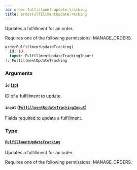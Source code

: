 ```yaml
---
id: order-fulfillment-update-tracking
title: orderFulfillmentUpdateTracking
---
```


Updates a fulfillment for an order.

Requires one of the following permissions: MANAGE_ORDERS.

```graphql
orderFulfillmentUpdateTracking(
  id: ID!
  input: FulfillmentUpdateTrackingInput!
): FulfillmentUpdateTracking
```

### Arguments

#### `id` ([`ID`](../../../developer/api-reference/scalars/id))

ID of a fulfillment to update.

#### `input` ([`FulfillmentUpdateTrackingInput`](../../../developer/api-reference/inputs/fulfillment-update-tracking-input))

Fields required to update a fulfillment.

### Type

#### [`FulfillmentUpdateTracking`](../../../developer/api-reference/objects/fulfillment-update-tracking)

Updates a fulfillment for an order.

Requires one of the following permissions: MANAGE_ORDERS.
